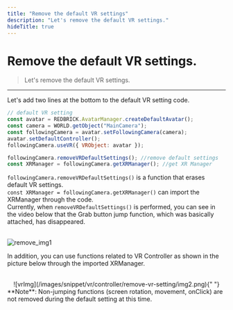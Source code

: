 ```yaml
---
title: "Remove the default VR settings"
description: "Let's remove the default VR settings."
hideTitle: true
---
```



# Remove the default VR settings.

> Let's remove the default VR settings.

---

Let's add two lines at the bottom to the default VR setting code.

```js showLineNumbers
// default VR setting
const avatar = REDBRICK.AvatarManager.createDefaultAvatar();
const camera = WORLD.getObject("MainCamera");
const followingCamera = avatar.setFollowingCamera(camera);
avatar.setDefaultController();
followingCamera.useVR({ VRObject: avatar });

followingCamera.removeVRDefaultSettings(); //remove default settings
const XRManager = followingCamera.getXRManager(); //get XR Manager
```

`followingCamera.removeVRDefaultSettings()` is a function that erases default VR settings. <br/>
`const XRManager = followingCamera.getXRManager()` can import the XRManager through the code. <br/>
Currently, when `removeVRDefaultSettings()` is performed, you can see in the video below that the Grab button jump function, which was basically attached, has disappeared. <br/>

<br />
<img
  src="/images/snippet/vr/controller/remove-vr-setting/remove_img1.gif"
  alt="remove_img1"
  loading="lazy"
  decoding="async"
  style={{ width: "100%", height: "auto" }}
/>

In addition, you can use functions related to VR Controller as shown in the picture below through the imported XRManager. <br/>

<br />
<center>
  ![vrImg](/images/snippet/vr/controller/remove-vr-setting/img2.png){" "}
</center>

<Callout type="warning" emoji="⚠️">
  **Note**: Non-jumping functions (screen rotation, movement, onClick) are not
  removed during the default setting at this time.
</Callout>
